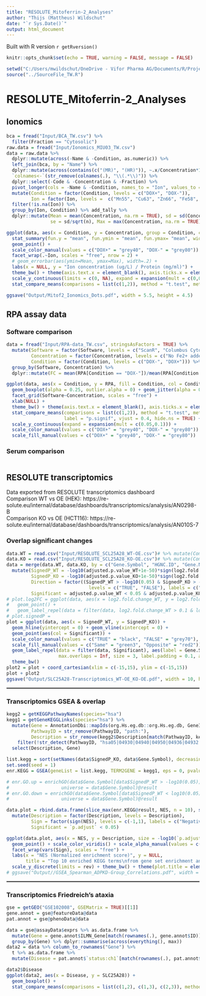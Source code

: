 ```yaml
---
title: "RESOLUTE_Mitoferrin-2_Analyses"
author: "Thijs (Mattheus) Wildschut"
date: "`r Sys.Date()`"
output: html_document
---
```


Built with R version `r getRversion()`

```r
knitr::opts_chunk$set(echo = TRUE, warning = FALSE, message = FALSE)
```

```r
setwd("C:/Users/mwildschut/OneDrive - Vifor Pharma AG/Documents/R/Projects/R_CSL-Vifor_TW/RESOLUTE")
source("../SourceFile_TW.R")
```

# RESOLUTE_Mitoferrin-2_Analyses {.tabset}

## Ionomics
```r
bca = fread("Input/BCA_TW.csv") %>%
  filter(Fraction == "Cytosolic")
raw.data = fread("Input/Ionomics_MIU03_TW.csv") 
data = raw.data %>%
  dplyr::mutate(across(-Name & -Condition, as.numeric)) %>%
  left_join(bca, by = "Name") %>%
  dplyr::mutate(across(contains(c("(MR)", "(HR)")), ~.x/Concentration*1000)) %>%
  `colnames<-`(str_remove(colnames(.), "\\(.*\\)")) %>%
  dplyr::select(-Code & -Concentration & -Fraction) %>%
  pivot_longer(cols = -Name & -Condition, names_to = "Ion", values_to = "Concentration") %>%
  mutate(Condition = factor(Condition, levels = c("DOX+", "DOX-")),
         Ion = factor(Ion, levels =  c("Mn55", "Cu63", "Zn66", "Fe58", "Fe56"))) %>%
  filter(!is.na(Ion)) %>%
  group_by(Ion, Condition) %>% add_tally %>%
  dplyr::mutate(Mean = mean(Concentration, na.rm = TRUE), sd = sd(Concentration, na.rm = TRUE),
                se = sd/sqrt(n), Max = max(Concentration, na.rm = TRUE))

ggplot(data, aes(x = Condition, y = Concentration, group = Condition, col = Condition)) +
  stat_summary(fun.y = "mean", fun.ymin = "mean", fun.ymax= "mean", width = 0.4, geom = "crossbar", col = "black") +
  geom_point() +
  scale_color_manual(values = c("DOX+" = "grey40", "DOX-" = "grey80")) +
  facet_wrap(.~Ion, scales = "free", nrow = 2) +
  # geom_errorbar(aes(ymin=Mean, ymax=Max), width=.2) +
  labs(x = NULL, y = "Ion concentration (ug/L) / Protein (mg/ml)") +
  theme_bw() + theme(axis.text.x = element_blank(), axis.ticks.x = element_blank()) +
  scale_y_continuous(limits = c(0, NA), expand = expansion(mult = c(0,0.125))) +
  stat_compare_means(comparisons = list(c(1,2)), method = "t.test", method.args = list(var.equal = TRUE), size = 4)

ggsave("Output/Mitof2_Ionomics_Dots.pdf", width = 5.5, height = 4.5)

```

## RPA assay data

### Software comparison

```r
data = fread("Input/RPA-data_TW.csv", stringsAsFactors = TRUE) %>%
  mutate(Software = factor(Software, levels = c("ScanR", "Columbus Cytoplasm", "Columbus Find Spots")),
         Concentration = factor(Concentration, levels = c("No Fe2+ added", "10uM Fe2+", "100uM Fe2+")),
         Condition = factor(Condition, levels = c("DOX-", "DOX+"))) %>%
  group_by(Software, Concentration) %>% 
  dplyr::mutate(FC = mean(RPA[Condition == "DOX-"])/mean(RPA[Condition == "DOX+"]))

ggplot(data, aes(x = Condition, y = RPA, fill = Condition, col = Condition)) +
  geom_boxplot(alpha = 0.25, outlier.alpha = 0) + geom_jitter(alpha = 0.75, width = 0.25) +
  facet_grid(Software~Concentration, scales = "free") +
  xlab(NULL) +
  theme_bw() + theme(axis.text.x = element_blank(), axis.ticks.x = element_blank()) +
  stat_compare_means(comparisons = list(c(1,2)), method = "t.test", method.args = list(var.equal = TRUE),
                     label = "p.signif", vjust = 0.4, hide.ns = TRUE) +
  scale_y_continuous(expand = expansion(mult = c(0.05,0.1))) +
  scale_color_manual(values = c("DOX+" = "grey40", "DOX-" = "grey80")) + 
  scale_fill_manual(values = c("DOX+" = "grey40", "DOX-" = "grey80"))

```
### Serum comparison

```r


```


## RESOLUTE transcriptomics
Data exported from RESOLUTE transcriptomics dashboard \
Comparison WT vs OE (HEK): https://re-solute.eu/internal/database/dashboards/transcriptomics/analysis/AN0298-B \
Comparison KO vs OE (HCT116): https://re-solute.eu/internal/database/dashboards/transcriptomics/analysis/AN010S-7 \

### Overlap significant changes
```r
data.WT = read.csv("Input/RESOLUTE_SCL25A28_WT-OE.csv")# %>% mutate(Comparison = "WT-OE")
data.KO = read.csv("Input/RESOLUTE_SCL25A28_KO-OE.csv")# %>% mutate(Comparison = "KO-OE")
data = merge(data.WT, data.KO, by = c("Gene.Symbol", "HGNC.ID", "Gene.Name", "Ensembl.Gene.ID"), suffixes = c("_WT", "_KO")) %>%
  mutate(SignedP_WT = -log10(adjusted.p.value_WT+1e-50)*sign(log2.fold.change_WT),
         SignedP_KO = -log10(adjusted.p.value_KO+1e-50)*sign(log2.fold.change_KO),
         Direction = factor((SignedP_WT > -log10(0.05) & SignedP_KO > -log10(0.05)) | SignedP_WT < log10(0.05) & SignedP_KO < log10(0.05),
                              levels = c("TRUE", "FALSE"), labels = c("Same", "Opposite")),
         Significant = adjusted.p.value_WT < 0.05 & adjusted.p.value_KO < 0.05)
# plot.log2FC = ggplot(data, aes(x = log2.fold.change_WT, y = log2.fold.change_KO)) +
#   geom_point() +
#   geom_label_repel(data = filter(data, log2.fold.change_WT > 0.1 & log2.fold.change_KO > 0.1), aes(label = Gene.Symbol), max.overlaps = Inf)
# plot.signedP = 
plot = ggplot(data, aes(x = SignedP_WT, y = SignedP_KO)) +
  geom_hline(yintercept = 0) + geom_vline(xintercept = 0) +
  geom_point(aes(col = Significant)) +
  scale_color_manual(values = c("TRUE" = "black", "FALSE" = "grey70"), breaks = c("TRUE", "FALSE")) +
  scale_fill_manual(values = c("Same" = "green3", "Opposite" = "red2")) +
  geom_label_repel(data = filter(data, Significant), aes(label = Gene.Symbol, fill = Direction),
                   max.overlaps = Inf, size = 3, label.padding = 0.1, alpha = 0.8) +
  theme_bw()
plot2 = plot + coord_cartesian(xlim = c(-15,15), ylim = c(-15,15))
plot + plot2
ggsave("Output/SLC25A28-Transcriptomics_WT-OE_KO-OE.pdf", width = 10, height = 4)

```
<hr style="border:1px solid gray"></hr>

### Transcriptomics GSEA & overlap
```r
kegg2 = getKEGGPathwayNames(species="hsa")
kegg1 = getGeneKEGGLinks(species="hsa") %>%
  mutate(Gene = AnnotationDbi::mapIds(org.Hs.eg.db::org.Hs.eg.db, GeneID, column = "SYMBOL", keytype = "ENTREZID"),
         PathwayID = str_remove(PathwayID, "path:"),
         Description = str_remove(kegg2$Description[match(PathwayID, kegg2$PathwayID)], " - Homo sapiens \\(human\\)")) %>%
    filter(!str_detect(PathwayID, "hsa05|04930|04940|04950|04936|04932|04931|04933|04934|01501|01502|01503|01521|01524|01523|01522"))  %>%
  select(Description, Gene)

list.kegg = sort(setNames(data$SignedP_KO, data$Gene.Symbol), decreasing = TRUE)
set.seed(seed = 1)
enr.KEGG = GSEA(geneList = list.kegg, TERM2GENE = kegg1, eps = 0, pvalueCutoff = 1)

# enr.GO.up = enrichGO(data$Gene.Symbol[data$SignedP_WT > -log10(0.05)], OrgDb = "org.Hs.eg.db", ont = "BP", keyType = "SYMBOL",
#                   universe = data$Gene.Symbol)@result
# enr.GO.down = enrichGO(data$Gene.Symbol[data$SignedP_WT < log10(0.05)], OrgDb = "org.Hs.eg.db", ont = "BP", keyType = "SYMBOL",
#                   universe = data$Gene.Symbol)@result

data.plot = rbind.data.frame(slice_max(enr.KEGG@result, NES, n = 10), slice_min(enr.KEGG@result, NES, n = 10)) %>%
  mutate(Description = factor(Description, levels = Description),
         Sign = factor(sign(NES), levels = c(-1,1), labels = c("Negative", "Positive")),
         Significant = `p.adjust` < 0.05)

ggplot(data.plot, aes(x = NES, y = Description, size = -log10(`p.adjust`), col = setSize, alpha = Significant)) +
  geom_point() + scale_color_viridis() + scale_alpha_manual(values = c("TRUE" = 1, "FALSE" = 0.2)) + guides(alpha = FALSE) +
  facet_wrap(vars(Sign), scales = "free") +
  labs(x = "NES (Normalized enrichment score)", y = NULL,
       title = "Top 10 enriched KEGG terms\nfrom gene set enrichment analysis (GSEA)\non ADPDK-group Spearman correlations") +
  scale_y_discrete(limits = rev) + theme_bw() + theme(plot.title = element_text(hjust = 0.5))
# ggsave("Output//GSEA_Spearman_ADPKD-Group_Correlations.pdf", width = 12, height = 4.5)

```
<hr style="border:1px solid gray"></hr>

### Transcriptomics Friedreich's ataxia
```r
gse = getGEO("GSE102008", GSEMatrix = TRUE)[[1]]
gene.annot = gse@featureData@data
pat.annot = gse@phenoData@data

data = gse@assayData$exprs %>% as.data.frame %>%
  mutate(Gene = gene.annot$ILMN_Gene[match(rownames(.), gene.annot$ID)]) %>%
  group_by(Gene) %>% dplyr::summarise(across(everything(), max))
data2 = data %>% column_to_rownames("Gene") %>%
  t %>% as.data.frame %>%
  mutate(Disease = pat.annot$`status:ch1`[match(rownames(.), pat.annot$geo_accession)])

data2$Disease
ggplot(data2, aes(x = Disease, y = SLC25A28)) +
  geom_boxplot() +
  stat_compare_means(comparisons = list(c(1,2), c(1,3), c(2,3)), method = "t.test")

```
